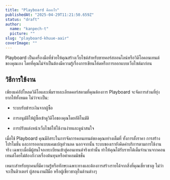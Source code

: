```yaml
---
title: "Playboard คืออะไร"
publishedAt: "2025-04-29T11:21:50.659Z"
status: "draft"
author:
  name: "kanpech-t"
  picture: ""
slug: "playboard-khuue-aair"
coverImage: ""
---
```


Playboard เป็นเครื่องมือที่ช่วยให้คุณสร้างเว็บไซต์สำหรับขายคอร์สออนไลน์หรือวิดีโอคอนเทนต์ของคุณเอง โดยที่คุณไม่จำเป็นต้องมีความรู้เรื่องการเขียนโค้ดหรือการออกแบบเว็บไซต์มาก่อน

## วิธีการใช้งาน

เพียงแค่อัปโหลดวิดีโอและเพิ่มรายละเอียดคอร์สตามที่คุณต้องการ Playboard จะจัดการส่วนที่ยุ่งยากให้ทั้งหมด ไม่ว่าจะเป็น:

- ระบบรับชำระเงินจากผู้ซื้อ

- การอนุมัติให้ผู้ซื้อเข้าดูวิดีโอของคุณโดยอัติโนมัติ

- การปรับแต่งหน้าเว็บไซต์ให้ใช้งานง่ายและดูน่าสนใจ

เมื่อใช้ Playboard คุณมีอิสระในการจัดการคอนเทนต์ของคุณอย่างเต็มที่ ทั้งการตั้งราคา การสร้างโปรโมชั่น และการออกแบบแคมเปญส่วนลด นอกจากนั้น ระบบของเรายังคิดค่าบริการตามการใช้งานจริง เฉพาะเมื่อมีผู้สนใจลงทะเบียนเข้าสู่คอนเทนต์จริงเท่านั้น ทำให้คุณได้รับรายได้เต็มจำนวนจากคอนเทนต์โดยไม่ต้องกังวลเรื่องต้นทุนหรือค่าคอมมิชชั่น 

เหมาะสำหรับทุกคนที่มีความรู้หรือทักษะเฉพาะทางและต้องการสร้างรายได้จากสิ่งที่คุณเชี่ยวชาญ ไม่ว่าจะเป็นติวเตอร์ ผู้สอนงานฝีมือ หรือผู้เชี่ยวชาญในด้านต่างๆ